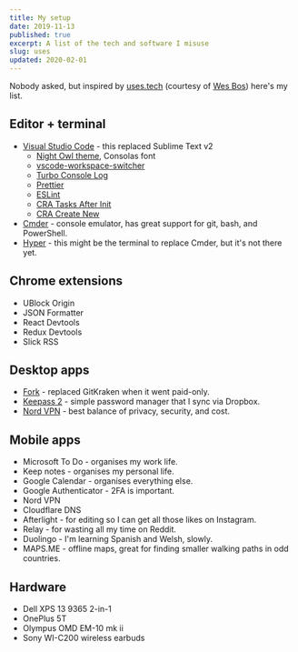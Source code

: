 ```yaml
---
title: My setup
date: 2019-11-13
published: true
excerpt: A list of the tech and software I misuse
slug: uses
updated: 2020-02-01
---
```


Nobody asked, but inspired by [uses.tech](https://uses.tech/) (courtesy of
[Wes Bos](https://wesbos.com/uses/)) here's my list.

## Editor + terminal

- [Visual Studio Code](https://code.visualstudio.com/) - this replaced Sublime
  Text v2
  - [Night Owl theme](https://marketplace.visualstudio.com/items?itemName=sdras.night-owl),
    Consolas font
  - [vscode-workspace-switcher](https://marketplace.visualstudio.com/items?itemName=sadesyllas.vscode-workspace-switcher)
  - [Turbo Console Log](https://marketplace.visualstudio.com/items?itemName=ChakrounAnas.turbo-console-log)
  - [Prettier](https://marketplace.visualstudio.com/items?itemName=esbenp.prettier-vscode)
  - [ESLint](https://marketplace.visualstudio.com/items?itemName=dbaeumer.vscode-eslint)
  - [CRA Tasks After Init](https://marketplace.visualstudio.com/items?itemName=nomadjsdev.cra-tasks-after-init)
  - [CRA Create New](https://marketplace.visualstudio.com/items?itemName=nomadjsdev.cra-create-new)
- [Cmder](https://cmder.net/) - console emulator, has great support for git,
  bash, and PowerShell.
- [Hyper](https://hyper.is/) - this might be the terminal to replace Cmder, but
  it's not there yet.

## Chrome extensions

- UBlock Origin
- JSON Formatter
- React Devtools
- Redux Devtools
- Slick RSS

## Desktop apps

- [Fork](https://git-fork.com/) - replaced GitKraken when it went paid-only.
- [Keepass 2](https://keepass.info/) - simple password manager that I sync via
  Dropbox.
- [Nord VPN](https://nordvpn.com/) - best balance of privacy, security, and
  cost.

## Mobile apps

- Microsoft To Do - organises my work life.
- Keep notes - organises my personal life.
- Google Calendar - organises everything else.
- Google Authenticator - 2FA is important.
- Nord VPN
- Cloudflare DNS
- Afterlight - for editing so I can get all those likes on Instagram.
- Relay - for wasting all my time on Reddit.
- Duolingo - I'm learning Spanish and Welsh, slowly.
- MAPS.ME - offline maps, great for finding smaller walking paths in odd
  countries.

## Hardware

- Dell XPS 13 9365 2-in-1
- OnePlus 5T
- Olympus OMD EM-10 mk ii
- Sony WI-C200 wireless earbuds

